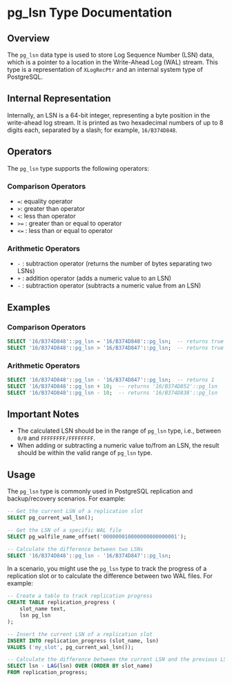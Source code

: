 # **pg_lsn Type Documentation**

## **Overview**

The `pg_lsn` data type is used to store Log Sequence Number (LSN) data, which is a pointer to a location in the Write-Ahead Log (WAL) stream. This type is a representation of `XLogRecPtr` and an internal system type of PostgreSQL.

## **Internal Representation**

Internally, an LSN is a 64-bit integer, representing a byte position in the write-ahead log stream. It is printed as two hexadecimal numbers of up to 8 digits each, separated by a slash; for example, `16/B374D848`.

## **Operators**

The `pg_lsn` type supports the following operators:

### Comparison Operators

- `=`: equality operator
- `>`: greater than operator
- `<`: less than operator
- `>=` : greater than or equal to operator
- `<=` : less than or equal to operator

### Arithmetic Operators

- `-` : subtraction operator (returns the number of bytes separating two LSNs)
- `+` : addition operator (adds a numeric value to an LSN)
- `-` : subtraction operator (subtracts a numeric value from an LSN)

## **Examples**

### Comparison Operators

```sql
SELECT '16/B374D848'::pg_lsn = '16/B374D848'::pg_lsn;  -- returns true
SELECT '16/B374D848'::pg_lsn > '16/B374D847'::pg_lsn;  -- returns true
```

### Arithmetic Operators

```sql
SELECT '16/B374D848'::pg_lsn - '16/B374D847'::pg_lsn;  -- returns 1
SELECT '16/B374D848'::pg_lsn + 10;  -- returns '16/B374D852'::pg_lsn
SELECT '16/B374D848'::pg_lsn - 10;  -- returns '16/B374D838'::pg_lsn
```

## **Important Notes**

- The calculated LSN should be in the range of `pg_lsn` type, i.e., between `0/0` and `FFFFFFFF/FFFFFFFF`.
- When adding or subtracting a numeric value to/from an LSN, the result should be within the valid range of `pg_lsn` type.

## **Usage**

The `pg_lsn` type is commonly used in PostgreSQL replication and backup/recovery scenarios. For example:

```sql
-- Get the current LSN of a replication slot
SELECT pg_current_wal_lsn();

-- Get the LSN of a specific WAL file
SELECT pg_walfile_name_offset('000000010000000000000001');

-- Calculate the difference between two LSNs
SELECT '16/B374D848'::pg_lsn - '16/B374D847'::pg_lsn;
```

In a scenario, you might use the `pg_lsn` type to track the progress of a replication slot or to calculate the difference between two WAL files. For example:

```sql
-- Create a table to track replication progress
CREATE TABLE replication_progress (
    slot_name text,
    lsn pg_lsn
);

-- Insert the current LSN of a replication slot
INSERT INTO replication_progress (slot_name, lsn)
VALUES ('my_slot', pg_current_wal_lsn());

-- Calculate the difference between the current LSN and the previous LSN
SELECT lsn - LAG(lsn) OVER (ORDER BY slot_name)
FROM replication_progress;
```
